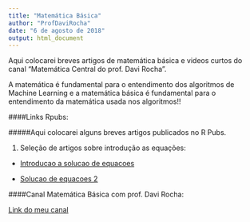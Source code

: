 ```yaml
---
title: "Matemática Básica"
author: "ProfDaviRocha"
date: "6 de agosto de 2018"
output: html_document
---
```

Aqui colocarei breves artigos de matemática básica e videos curtos do canal "Matemática Central do prof. Davi Rocha". 

A matemática é fundamental para o entendimento dos algoritmos de Machine Learning e a matemática básica é fundamental para o entendimento da matemática usada nos algoritmos!!


####Links Rpubs:

#####Aqui colocarei alguns breves artigos publicados no R Pubs.

1. Seleção de artigos sobre introdução as equações:

- [Introducao a solucao de equacoes](https://rpubs.com/davimat/equacoes_1)

- [Solucao de equacoes 2](https://rpubs.com/davimat/equacao_2)


####Canal Matemática Básica com prof. Davi Rocha:

[Link do meu canal](http://bit.ly/matematicacentral)